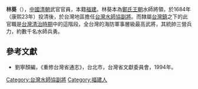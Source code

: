 '''林葵'''（{{bd|？||？||catIdx=L}}），[[中國|中國]][[清朝|清朝]]武官官員，本籍[[福建|福建]]。林葵本為[[鄭氏王朝|鄭氏王朝]]水師將領，於1684年（康熙23年）投清後，於台灣地區擔任[[台灣水師協|台灣水師協]][[副將|副將]]。而隸屬[[台灣鎮|台灣鎮]]之下的此官職是[[台灣清治時期|台灣清治時期]]中的這階段，全台灣的海防軍事層級最高武將，其統帥三營兵力，約數千名水師兵勇。
{{start box}}
{{s-before|無（首任）}}
{{s-title|[[台灣水師協|台灣水師協]][[副將|副將]]|1684年上任}}
{{s-after|[[李日程|李日程]]}}
{{end box}}

==參考文獻==
*劉寧顏編，《重修台灣省通志》，台北市，台灣省文獻委員會，1994年。

[[Category:台灣水師協副將|Category:台灣水師協副將]]
[[Category:福建人|Category:福建人]]
{{清朝人物小作品}}